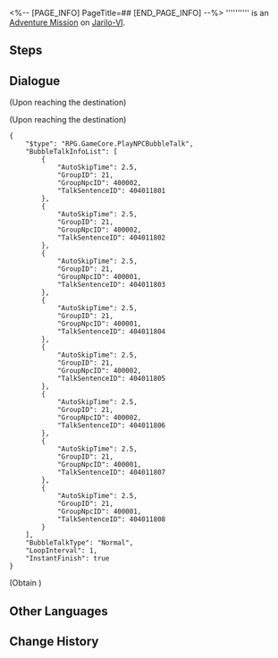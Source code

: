 <%-- [PAGE_INFO]
PageTitle=##
[END_PAGE_INFO] --%>
{{Stub|Dialogue.}}
{{Mission Infobox
|id            = 4040118
|title         = 
|image         = <!--Mission .png-->
|type          = Adventure
|event_name    = 
|chapter       = 
|requirements  = [[Trailblaze Mission]] ''[[Not Good With Farewells]]'' completed
|summary       = <!--official mission summary from Fate's Atlas-->
|characters    = Fanatical Combat Enthusiast; Reasonable Combat Enthusiast; Trailblazer
|startLocation = [[Jarilo-VI]] - [[Fight Club]]
|world         = Jarilo-VI
|area          = Fight Club
|prev          = 
|next          = 
|rewards       = 
}}
'''''''''' is an [[Adventure Mission]] on [[Jarilo-VI]].

==Steps==


<!--
==Gameplay Notes==

--><!--
==Trial Character==

-->
==Dialogue==
{{Stub Dialogue}}
;(Upon reaching the destination)

;(Upon reaching the destination)
<pre>{
	"$type": "RPG.GameCore.PlayNPCBubbleTalk",
	"BubbleTalkInfoList": [
		{
			"AutoSkipTime": 2.5,
			"GroupID": 21,
			"GroupNpcID": 400002,
			"TalkSentenceID": 404011801
		},
		{
			"AutoSkipTime": 2.5,
			"GroupID": 21,
			"GroupNpcID": 400002,
			"TalkSentenceID": 404011802
		},
		{
			"AutoSkipTime": 2.5,
			"GroupID": 21,
			"GroupNpcID": 400001,
			"TalkSentenceID": 404011803
		},
		{
			"AutoSkipTime": 2.5,
			"GroupID": 21,
			"GroupNpcID": 400001,
			"TalkSentenceID": 404011804
		},
		{
			"AutoSkipTime": 2.5,
			"GroupID": 21,
			"GroupNpcID": 400002,
			"TalkSentenceID": 404011805
		},
		{
			"AutoSkipTime": 2.5,
			"GroupID": 21,
			"GroupNpcID": 400002,
			"TalkSentenceID": 404011806
		},
		{
			"AutoSkipTime": 2.5,
			"GroupID": 21,
			"GroupNpcID": 400001,
			"TalkSentenceID": 404011807
		},
		{
			"AutoSkipTime": 2.5,
			"GroupID": 21,
			"GroupNpcID": 400001,
			"TalkSentenceID": 404011808
		}
	],
	"BubbleTalkType": "Normal",
	"LoopInterval": 1,
	"InstantFinish": true
}</pre>

;(Obtain {{Item|Praise of High Morals|20|x=1}})
{{Dialogue End}}

==Other Languages==
{{Other Languages
|en   = 
|zhs  = 
|zht  = 
|ja   = 
|ko   = 
|es   = 
|fr   = 
|ru   = 
|th   = 
|vi   = 
|de   = 
|id   = 
|pt   = 
}}

==Change History==
{{Change History|1.0}}
